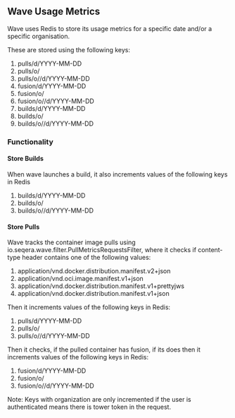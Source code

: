 ## Wave Usage Metrics

Wave uses Redis to store its usage metrics for a specific date and/or a specific organisation.

These are stored using the following keys:

1. pulls/d/YYYY-MM-DD
2. pulls/o/<organization>
3. pulls/o/<organization>/d/YYYY-MM-DD
4. fusion/d/YYYY-MM-DD
5. fusion/o/<organization>
6. fusion/o/<organization>/d/YYYY-MM-DD
7. builds/d/YYYY-MM-DD
8. builds/o/<organization>
9. builds/o/<organization>/d/YYYY-MM-DD

### Functionality

#### Store Builds

When wave launches a build, it also increments values of the following keys in Redis

1. builds/d/YYYY-MM-DD
2. builds/o/<organization>
3. builds/o/<organization>/d/YYYY-MM-DD

#### Store Pulls

Wave tracks the container image pulls using io.seqera.wave.filter.PullMetricsRequestsFilter, where it checks if content-type header contains one of the following values:

1. application/vnd.docker.distribution.manifest.v2+json
2. application/vnd.oci.image.manifest.v1+json
3. application/vnd.docker.distribution.manifest.v1+prettyjws
4. application/vnd.docker.distribution.manifest.v1+json

Then it increments values of the following keys in Redis:

1. pulls/d/YYYY-MM-DD
2. pulls/o/<organization>
3. pulls/o/<organization>/d/YYYY-MM-DD

Then it checks, if the pulled container has fusion, if its does then it increments values of the following keys in Redis:

1. fusion/d/YYYY-MM-DD
2. fusion/o/<organization>
3. fusion/o/<organization>/d/YYYY-MM-DD

Note: Keys with organization are only incremented if the user is authenticated means there is tower token in the request.
